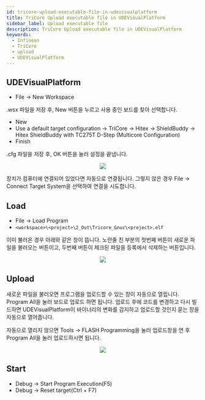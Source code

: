 ```yaml
---
id: tricore-upload-executable-file-in-udevisualplatform
title: TriCore Upload executable file in UDEVisualPlatform
sidebar_label: Upload executable file
description: TriCore Upload executable file in UDEVisualPlatform
keywords:
  - Infineon
  - TriCore
  - upload
  - UDEVisualPlatform
---
```



## UDEVisualPlatform

- File -> New Workspace

.wsx 파일을 저장 후, New 버튼을 누르고 사용 중인 보드를 찾아 선택합니다.

- New
- Use a default target configuration -> TriCore -> Hitex -> ShieldBuddy -> Hitex ShieldBuddy with TC275T D-Step (Multicore Configuration)
- Finish

.cfg 파일을 저장 후, OK 버튼을 눌러 설정을 끝냅니다.

<center>
	<img src={useBaseUrl('img/mcu/infineon/UDEVisualPlatform.png')} />
</center>

장치가 컴퓨터에 연결되어 있었다면 자동으로 연결됩니다. 그렇지 않은 경우 File -> Connect Target System을 선택하여 연결을 시도합니다.

## Load

- File -> Load Program
- `<workspace>\<project>\2_Out\Tricore_Gnuc\<project>.elf`

이미 불러온 경우 아래와 같은 창이 뜹니다. 노란줄 친 부분의 첫번째 버튼이 새로운 파일을 불러오는 버튼이고, 두번째 버튼이 체크된 파일을 등록에서 삭제하는 버튼입니다.

<center>
	<img src={useBaseUrl('img/mcu/infineon/UDEVisualPlatform-load-program.png')} />
</center>

## Upload

새로운 파일을 불러오면 프로그램을 업로드할 수 있는 창이 자동으로 열립니다. Program All을 눌러 보드로 업로드 하면 됩니다. 업로드 후에 코드를 변경하고 다시 빌드하면 UDEVisualPlatform이 바이너리의 변화를 감지하고 업로드할 것인지 묻는 창을 자동으로 열어줍니다.

자동으로 열리지 않으면 Tools -> FLASH Programming을 눌러 업로드창을 연 후 Program All을 눌러 업로드하시면 됩니다.

<center>
	<img src={useBaseUrl('img/mcu/infineon/UDEVisualPlatform-program-all.png')} />
</center>

## Start

- Debug -> Start Program Execution(F5)
- Debug -> Reset target(Ctrl + F7)
